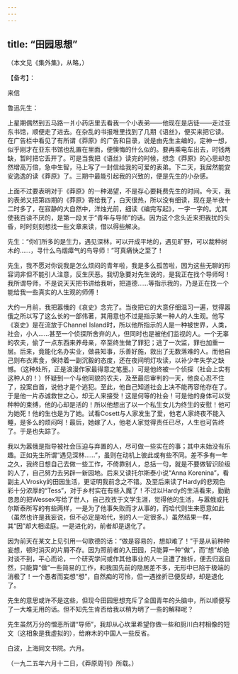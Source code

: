 ```yaml
---
---
---
```

title: “田园思想”
---



（本文见《集外集》，从略，）

【备考】：

来信

鲁迅先生：

上星期偶然到五马路一爿小药店里去看我一个小表弟——他现在是店徒——走过亚东书馆，顺便走了进去。在杂乱的书报堆里找到了几期《语丝》，便买来把它读。在广告栏中看见了有所谓《莽原》的广告和目录，说是由先生主编的，定神一想，似乎刚才在亚东书馆也乱置在里面，便懊悔的什么似的。要再乘电车出去，时钱两缺，暂时把它丢开了。可是当我把《语丝》读完的时候，想念《莽原》的心思却忽然增高万倍，急中生智，马上写了一封信给我的可爱的表弟。下二天，我居然能安安逸逸的读《莽原》了。三期中最能引起我的兴致的，便是先生的小杂感。

上面不过要表明对于《莽原》的一种渴望，不是存心要耗费先生的时间。今天，我的表弟又把第四期的《莽原》寄给我了，白天很热，所以没有细读，现在是半夜十二时多了，在寂静的大自然中，洋烛光前，细读《编完写起》，一字一字的。尤其使我百读不厌的，是第一段关于“青年与导师”的话。因为这个念头近来把我扰的头昏，时时刻刻想找一些文章来读，借以得些解决。

先生：“你们所多的是生力，遇见深林，可以开成平地的，遇见旷野，可以裁种树木的……，寻什么乌烟瘴气的鸟导师！”可真痛快之至了！

先生，我不愿对你说我是怎么烦闷的青年啦，我是多么孤苦啦，因为这些无聊的形容词非但不能引人注意，反生厌恶。我切急要对先生说的，是我正在找个导师呵！我所谓导师，不是说天天把书讲给我听，把道德……等指示我的，乃是正在找一个能给我一些真实的人生观的师傅！

大约一月前，我把嚣俄的《哀史》念完了。当夜把它的大意仔细温习一遍，觉得嚣俄之所以写了这么长的一部伟著，其用意也不过是指示某一种人的人生观。他写《哀史》是在流放于Channel Island时，所以他所指示的人是一种被世界，人类，社会，小人……甚至一个侦探所舍弃的人，但同时也是被他们监视的人。一个无辜的农夫，偷了一点东西来养母亲，卒至终生做了罪犯；逃了一次监，罪也加重一层。后来，竟能化名办实业，做县知事，乐善好施，救出了无数落难的人。而他自己则布衣素食，保持着一副沉毅的态度，还在夜间明灯攻读，以补少年失学之缺憾。（这种处所，正是浪漫作家最得意之笔墨。）可是他终被一个侦探（社会上实有这种人的！）怀疑到一个与他同貌的农夫，及至最后审判的一天，他良心忍不住了，投案自首，说他才是个逃犯。至此，他自己知道社会上决不能再容他存在了。于是他一片赤诚救世之心，却无人来接受！这是何等的社会！可是他的身体可以受种种的束缚，他的心却是活的！所以他想出了以一个私生女儿为终生的安慰！他可为她死！他的生也是为了她。试看Cosett与人家发生了爱，他老人家终夜不能入睡，是多么的烦闷呵！最后，她嫁了人，他老人家觉得责任已尽，人生也可告终了。于是也失踪了。

我以为嚣俄是指导被社会压迫与弃置的人，尽可做一些实在的事；其中未始没有乐趣。正如先生所谓“遇见深林……”，虽则在动机上彼此或有些不同。差不多有一年之久，我终日想自己去做一些工作，不倚靠别人，总括一句，就是不要做智识阶级的人了，自己努力去另辟一新园地。后来又读托尔斯泰小说“Anna Korenina”，看副主人Vrosky的田园生活，更证明我前念之不错。及至后来读了Hardy的悲观色彩十分浓厚的“Tess”，对于乡村实在有些入魔了！不过以Hardy的生活看来，勤勤恳恳的把Wessex写给了世人，自己孜孜于文学生涯，觉得他的生活，与嚣俄或托尔斯泰所写的有些两样，一是为了他事失败而才从事的，而哈代则生来愿意如此（虽然也许是我妄说，但不必定是哈代，别的人一定很多。）虽然结果一样，其“因”却大相迳庭。一是进化的，前者却是退化了。

因为前天在某文上见引用一句歌德的话：“做是容易的，想却难了！”于是从前种种妄想，顿时消灭的片屑不存。因为照前者的入田园，只能算一种“做”，而“想”却绝对谈不到，平心而论，一个研究学问或作其他事业的人一旦遭了挫折，便去归返自然，只能算“做”一些简易的工作，和我国先前的隐居差不多，无形中已陷于极端的消极了！一个愚者而妄想“想”，自然痴的可怜，但一遇挫折已便反却，却是退化了。

先生的意思或许不是这些，但现今田园思想充斥了全国青年的头脑中，所以顺便写了一大堆无用的话。但不知先生肯否给我以稍为明了一些的解释呢？

先生虽然万分的憎恶所谓“导师”，我却从心坎里希望你做一些和厨川白村相像的短文（这相象是我虚拟的），给麻木的中国人一些反省。

白波，上海同文书院。六月。

（一九二五年六月十二日，《莽原周刊》所载。）